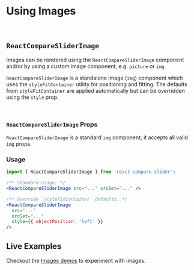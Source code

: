

<Meta title="Docs/Images" component={ReactCompareSlider} />

# Using Images

<Canvas>
  <Story id="demos--images" />
</Canvas>

<br />

## `ReactCompareSliderImage`

Images can be rendered using the `ReactCompareSliderImage` component and/or
by using a custom image component, e.g. `picture` or `img`.

`ReactCompareSliderImage` is a standalone image (`img`) component which uses the 
`styleFitContainer` utility for positioning and fitting. The defaults from `styleFitContainer`
are applied automatically but can be overridden using the `style` prop.

<br />

### `ReactCompareSliderImage` Props

`ReactCompareSliderImage` is a standard `img` component; it accepts all valid `img` props.

### Usage

```jsx
import { ReactCompareSliderImage } from 'react-compare-slider';

/** Standard usage. */
<ReactCompareSliderImage src="..." srcSet="..." />

/** Override `styleFitContainer` defaults. */
<ReactCompareSliderImage
  src="..."
  srcSet="..."
  style={{ objectPosition: 'left' }}
/>
```

## Live Examples

Checkout the [Images demos](?path=/story/demos--images) to experiment with images.
